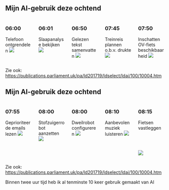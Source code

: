 ## Mijn AI-gebruik deze ochtend

:::: {.columns}

::: {.column width="20%"}

::: {.fragment fragment-index=1}
::: {.fragment .semi-fade-out fragment-index=2}

### 06:00
Telefoon ontgrendelen
![](./media/examples/iphone_unlock.png){fig-align="center"}
:::

:::
:::

::: {.column width="20%"}

::: {.fragment fragment-index=2}
::: {.fragment .semi-fade-out fragment-index=3}

### 06:01
Slaapanalyse bekijken
![](./media/examples/sleep_analysis.png){fig-align="center"}

:::
:::

:::

::: {.column width="20%"}

::: {.fragment fragment-index=3}
::: {.fragment .semi-fade-out fragment-index=4}

### 06:50
Gelezen tekst samenvatten
![](./media/examples/tech_strategy_patterns_book.jpg){fig-align="center"}
:::

:::
:::

::: {.column width="20%"}

::: {.fragment fragment-index=4}
::: {.fragment .semi-fade-out fragment-index=5}

### 07:45
Treinreis plannen o.b.v. drukte
![](./media/examples/ns_app.jpeg){fig-align="center"}
:::

:::
:::

::: {.column width="20%"}

::: {.fragment fragment-index=5}

### 07:50
Inschatten OV-fiets beschikbaarheid
![](./media/examples/ov_fiets_availability.jpeg){fig-align="center"}
:::

:::

::::

::: {.footer}
Zie ook: [https://publications.parliament.uk/pa/ld201719/ldselect/ldai/100/10004.htm](https://publications.parliament.uk/pa/ld201719/ldselect/ldai/100/10004.htm)
:::

## Mijn AI-gebruik deze ochtend

::: {.columns}

::: {.column width="20%"}

::: {.fragment fragment-index=1}
::: {.fragment .semi-fade-out fragment-index=2}

### 07:55
Geprioriteerde emails lezen
![](./media/examples/email_other.png){fig-align="center"}

:::
:::

:::

::: {.column width="20%"}

::: {.fragment fragment-index=2}
::: {.fragment .semi-fade-out fragment-index=3}

### 08:00
Stofzuigerrobot aanzetten
![](./media/examples/irobot_vacuum_cleaner.jpeg){fig-align="center"}

:::
:::

:::

::: {.column width="20%"}

::: {.fragment fragment-index=3}
::: {.fragment .semi-fade-out fragment-index=4}

### 08:00
Dweilrobot configureren
![](./media/examples/irobot_mop.png){fig-align="center"}

:::
:::

:::

::: {.column width="20%"}

::: {.fragment fragment-index=4}
::: {.fragment .semi-fade-out fragment-index=5}

### 08:10
Aanbevolen muziek luisteren
![](./media/examples/spotify_recommendations.jpeg){fig-align="center"}

:::
:::

:::

::: {.column width="20%"}

::: {.fragment fragment-index=5}

### 08:15
Fietsen vastleggen

<br>
<br>

![](./media/examples/apple_watch_record_cycling.png){fig-align="center"}

:::

:::

::::

::: {.footer}
Zie ook: [https://publications.parliament.uk/pa/ld201719/ldselect/ldai/100/10004.htm](https://publications.parliament.uk/pa/ld201719/ldselect/ldai/100/10004.htm)
:::

::: {.notes}
Binnen twee uur tijd heb ik al tenminste 10 keer gebruik gemaakt van AI
:::
